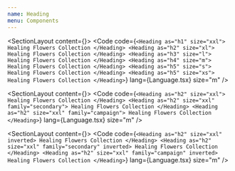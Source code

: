 ```yaml
---
name: Heading
menu: Components
---
```



<SectionLayout content={<Sizes />}>
  <Code
    code={`
<Heading as="h1" size="xxl">
  Healing Flowers Collection
</Heading>
<Heading as="h2" size="xl">
  Healing Flowers Collection
</Heading>
<Heading as="h3" size="l">
  Healing Flowers Collection
</Heading>
<Heading as="h4" size="m">
  Healing Flowers Collection
</Heading>
<Heading as="h5" size="s">
  Healing Flowers Collection
</Heading>
<Heading as="h5" size="xs">
  Healing Flowers Collection
</Heading>
    `}
    lang={Language.tsx}
    size="m"
  />
</SectionLayout>

<SectionLayout content={<Families />}>
  <Code
    code={`
<Heading as="h2" size="xxl">
  Healing Flowers Collection
</Heading>
<Heading as="h2" size="xxl" family="secondary">
  Healing Flowers Collection
</Heading>
<Heading as="h2" size="xxl" family="campaign">
  Healing Flowers Collection
</Heading>
  `}
    lang={Language.tsx}
    size="m"
  />
</SectionLayout>

<SectionLayout content={<Inverted />}>
  <Code
    code={`
<Heading as="h2" size="xxl" inverted>
  Healing Flowers Collection
</Heading>
<Heading as="h2" size="xxl" family="secondary" inverted>
  Healing Flowers Collection
</Heading>
<Heading as="h2" size="xxl" family="campaign" inverted>
  Healing Flowers Collection
</Heading>
    `}
    lang={Language.tsx}
    size="m"
  />
</SectionLayout>

